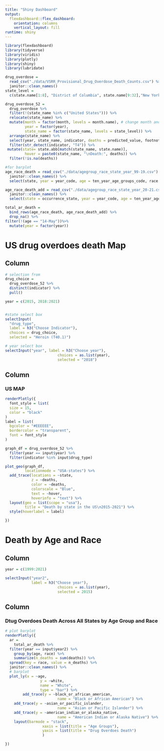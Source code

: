 ```yaml
---
title: "Shiny Dashboard"
output: 
  flexdashboard::flex_dashboard:
    orientation: columns
    vertical_layout: fill
runtime: shiny
---
```


```r
library(flexdashboard)
library(tidyverse)
library(viridis)
library(plotly)
library(shiny)
library(lubridate)

```

```r
drug_overdose = 
  read_csv("./data/VSRR_Provisional_Drug_Overdose_Death_Counts.csv") %>% 
  janitor::clean_names()
state_level = 
  c(state.name[1:8], "District of Columbia", state.name[9:32],"New York City", state.name[33:50])

drug_overdose_52 = 
  drug_overdose %>% 
  filter(!(state_name %in% c("United States"))) %>% 
  relocate(state_name) %>% 
  mutate(month = factor(month, levels = month.name), # change month and year to factor
         year = factor(year),
         state_name = factor(state_name, levels = state_level)) %>% 
  arrange(state_name) %>% 
  select(year, state_name, indicator, deaths = predicted_value, footnote) %>% 
  filter(str_detect(indicator, "T4")) %>% 
 mutate(state= state.abb[match(state_name, state.name)],
         hover = paste0(state_name, "\nDeath:", deaths)) %>%
  filter(!is.na(deaths))

#for barplot
age_race_death = read_csv("./data/agegroup_race_state_year_99-19.csv") %>% 
  janitor::clean_names() %>% 
  select(state, year = year_code, age = ten_year_age_groups_code, race, deaths)

age_race_death_add = read_csv("./data/agegroup_race_state_year_20-21.csv") %>% 
  janitor::clean_names() %>% 
  select(state = occurrence_state, year = year_code, age = ten_year_age_groups_code, race = single_race_6, deaths) 

total_ar_death = 
  bind_rows(age_race_death, age_race_death_add) %>% 
  drop_na() %>% 
filter(!(age == "14-May"))%>%
  mutate(year = factor(year))
```

US drug overdoes death Map
===================================== 


Column {.sidebar}
-----------------------------------------------------------------------

```r
# selection from
drug_choice = 
  drug_overdose_52 %>% 
  distinct(indicator) %>% 
  pull()

year = c(2015, 2018:2021)


#state select box
selectInput(
  "drug_type", 
  label = h3("Choose Indicator"),
  choices = drug_choice,
  selected = "Heroin (T40.1)")

# year select box 
selectInput("year", label = h3("Choose year"),
						choices = as.list(year),
						selected = "2018")
```

Column {.tabset}
-----------------------------------------------------------------------

### US MAP

```r
renderPlotly({
  font_style = list(
  size = 15, 
  color = "black"
)
label = list(
  bgcolor = "#EEEEEE",
  bordercolor = "transparent",
  font = font_style
)

graph_df = drug_overdose_52 %>% 
  filter(year == input$year) %>% 
  filter(indicator %in% input$drug_type)

plot_geo(graph_df, 
         locationmode = "USA-states") %>% 
  add_trace(locations = ~state,
            z = ~deaths,
            color = ~deaths,
            colorscale = "Blue",
            text = ~hover,
            hoverinfo = "text") %>% 
  layout(geo = list(scope = "usa"),
         title = "Death by state in the US\n2015-2021") %>% 
  style(hoverlabel = label)

})
```


Death by Age and Race
===================================== 

Column {.sidebar}
-----------------------------------------------------------------------

```r
year = c(1999:2021)

selectInput("year2", 
            label = h3("Choose year"),
						choices = as.list(year),
						selected = 2015)
```

Column {.tabset}
-----------------------------------------------------------------------

### Dtug Overdoes Death Across All States by Age Group and Race

```r

# plot barplot
renderPlotly({
  ar = 
    total_ar_death %>% 
  filter(year == input$year2) %>% 
	group_by(age, race) %>%
	summarize(n_deaths = sum(deaths)) %>% 
  spread(key = race, value = n_deaths) %>%
  janitor::clean_names() %>% 
  # barplot
  plot_ly(x = ~age,
  				y = ~white,
  				name = "White",
  				type = "bar") %>% 
    	add_trace(y = ~black_or_african_american,
  						name = "Black or African American") %>%
  	add_trace(y = ~asian_or_pacific_islander,
  						name = "Asian or Pacific Islander") %>% 
  	add_trace(y = ~american_indian_or_alaska_native,
  						name = "American Indian or Alaska Native") %>% 
  	layout(barmode = "stack",
  				 xaxis = list(title = "Age Groups"),
  				 yaxis = list(title = "Drug Overdoes Death")
  				 )

})


```

